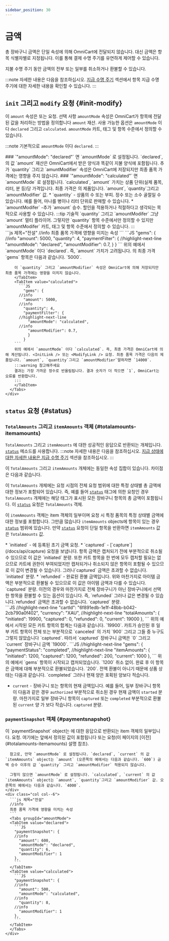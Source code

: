 ```yaml
---
sidebar_position: 30
---
```


# 금액

총 장바구니 금액은 단일 속성에 의해 OmniCart에 전달되지 않습니다. 대신 금액은 항목 식별자별로 지정됩니다. 이를 통해 결제 수명 주기를 유연하게 제어할 수 있습니다.

지불 수명 주기 동안 금액의 전부 또는 일부를 취소하거나 환불할 수 있습니다.

:::note
자세한 내용은 다음을 참조하십시오. [지급 수명 주기](/docs/concepts/lifecycle) 섹션에서 항목 지급 수명 주기에 대한 자세한 내용을 확인할 수 있습니다.
:::

## `init` 그리고 `modify` 요청 {#init-modify}

이 `amount` 속성은 <InitLink /> 또는 <ModifyLink /> 요청. 선택 사항 `amountMode` 속성은 OmniCart가 항목에 전달된 값을 처리하는 방법을 정의합니다 `amount` 재산. 사용 가능한 옵션은 `amountMode` 이다 `declared` 그리고 `calculated`. `amountMode` 카트, 태그 및 항목 수준에서 정의할 수 있습니다.

:::note
기본적으로 `amountMode` 이다 `declared`.
:::

<div class="container">
  <div class="row">
    <div class="col col--6">
    ### `"amountMode": "declared"`
    면 `amountMode` 로 설정됩니다. `declared`, 의 값 `amount` 재산은 OmniCart에서 받은 양식과 똑같이 지불 양식에 포함됩니다. 추가 `quantity` 그리고 `amuntModifier`  속성은 OmniCart에 저장되지만 최종 품목 가격에는 영향을 주지 않습니다.
    ### `"amountMode": "calculated"`
    면 `amountMode` 로 설정됩니다. `calculated`, `amount` 가치는 상품 단위(실제 품목, 리터, 분 등)당 가격입니다. 최종 가격은 의 제품입니다. `amount`, `quantity`그리고 `amountModifier` 값.
    * `quantity` - 상품의 수 또는 부피. 정수 또는 소수 골절일 수 있습니다. 예를 들어, 마나를 병이나 리터 단위로 판매할 수 있습니다.
    * `amountModifer` -추가 `amount` 승수. 할인을 적용하거나 적절하다고 생각되는 목적으로 사용할 수 있습니다.
    :::tip
    기술적 `quantity` 그리고 `amountModifer` 그냥 `amount` 멀티 플라이어. 그렇지만 `quantity` 항목 수준에서만 정의할 수 있지만 `amountModifer` 카트, 태그 및 항목 수준에서 정의할 수 있습니다.
    :::
    </div>
    <div class="col col--6">
      ```js 제목="전설"
        //info
        최종 품목 가격에 영향을 미치는 속성
      ```
      <Tabs groupId="amountMode">
        <TabItem value="declared">
          ```JS
            "gems": {
          //info
            "amount": 5000,
            "quantity": 4,
            "paymentFilter": {
          //highlight-next-line
              "amountMode": "declared",
              "amountModifier": 0.7,
              }
            }
          ```
        위의 예에서 `amountMode` 이다 `declared`. 즉, `amount` 가치가 고려됩니다. 의 최종 가격 `gems` 항목은 다음과 같습니다. `5000`.
        
        이 `quantity` 그리고 `amountModifier` 속성은 OmniCart에 의해 저장되지만 최종 품목 가격에는 영향을 미치지 않습니다.
        </TabItem>
        <TabItem value="calculated">
          ```JS
            "gems": {
          //info
            "amount": 5000,
          //info
            "quantity": 4,
            "paymentFilter": {
          //highlight-next-line
              "amountMode": "calculated",
          //info
              "amountModifier": 0.7,
              }
            }
        ```
        위의 예에서 `amountMode` 이다 `calculated`. 즉, 최종 가격은 OmniCart에 의해 계산됩니다. <InitLink /> 또는 <ModifyLink /> 요청. 최종 품목 가격은 다음의 제품입니다. `amount`, `quantity`그리고 `amountModifier`말하자면 `14000`.
        :::warning 참고해주세요
        결과는 가장 가까운 정수로 반올림됩니다. 결과 숫자가 더 작으면 `1`, OmniCart는 오류를 반환합니다.
        :::
        </TabItem>
      </Tabs>
    </div>
  </div>
</div>

## `status` 요청 {#status}

### `TotalAmounts` 그리고 `itemAmounts` 객체 {#totalamounts-itemamounts}

`TotalAmounts` 그리고 `itemAmounts` 에 대한 성공적인 응답으로 반환되는 개체입니다. [`status`](/docs/api/status) 메소드를 사용합니다.
:::note
자세한 내용은 다음을 참조하십시오. [지급 상태에 대한 자세한 내용은 지급 수명 주기](/docs/concepts/lifecycle) 섹션을 참조하십시오.
:::

이 `TotalAmounts` 그리고 `itemAmounts` 개체에는 동일한 속성 집합이 있습니다. 차이점은 다음과 같습니다.

이 `TotalAmounts` 개체에는 요청 시점의 전체 요청 범위에 대한 특정 상태별 총 금액에 대한 정보가 포함되어 있습니다. 즉, 예를 들어 [`status`](/docs/api/status) 태그에 의한 요청인 경우 `TotalAmounts` 개체에는 해당 태그가 표시된 모든 장바구니 항목의 총 금액이 포함됩니다. 이 [`status`](/docs/api/status) 요청은 `TotalAmounts` 객체.

이 `itemAmounts` 객체는 item 객체의 일부이며 요청 시 특정 품목의 특정 상태별 금액에 대한 정보를 포함합니다. 그만큼 많습니다 `itemAmounts` objects에 항목이 있는 경우 [`status`](/docs/api/status) 범위에 있습니다. 만약 [`status`](/docs/api/status) 요청이 단일 항목을 반환하면 `itemAmounts` 값은 `TotalAmounts` 값.

<div class="container">
  <div class="row">
    <div class="col col--6">
      * `initiated` - 에 등록된 초기 금액 <InitLink /> 요청.
      * `captured` - [`capture`](/docs/api/capture) 요청을 보냅니다. 항목 금액은 캡처되기 전에 부분적으로 취소될 수 있으므로 이 값은 `initiated` 분량. 또한 카트 항목을 한 번에 모두 캡처할 필요는 없으므로 카트에 권한이 부여되었지만 캡처되거나 취소되지 않은 항목이 포함될 수 있으므로 이 값이 변경될 수 있습니다. 그러나`captured` 금액은 초과할 수 없습니다. `initiated` 분량.
      * `refunded` - 완료된 환불 금액입니다. 위와 마찬가지로 아이템 금액은 부분적으로 환불될 수 있으므로 이 값은 아이템 금액과 다를 수 있습니다. `captured` 분량. 이전의 경우와 마찬가지로 전체 장바구니가 아닌 장바구니에서 선택한 항목을 환불할 수 있는 옵션이 있습니다. 즉, `refunded` 그러나 값은 변경될 수 있습니다.`refunded` 금액은 초과할 수 없습니다. `captured` 분량.
    </div>
    <div class="col col--6">
      <Tabs>
        <TabItem value="totalAmounts">
          ```JS
          //highlight-next-line
          "cartId": "6f891edb-1e1f-48bb-b042-2cb790a0f402",
          "currency": "XAU",
          //highlight-next-line
          "totalAmounts": {
            "initiated": 19900,
            "captured": 0,
            "refunded": 0,
            "current": 19000
          },
          ```
          위의 예에서 시작된 모든 카트 항목의 합계는 다음과 같습니다. `19900`. 카트가 승인된 후 일부 카트 항목이 전체 또는 부분적으로 `canceled` 의 가치 `900` 그리고 그들 중 누구도 그렇지 않았습니다 `captured`. 따라서 `captured` 장바구니 금액은 `0` 그리고 `current` 장바구니 금액 `19000`.
        </TabItem>
        <TabItem value="itemAmounts">
          ```JS
          //highlight-next-line
          "gems": {
            "paymentStatus": "completed",
          //highlight-next-line
            "itemAmounts": {
              "initiated": 1200,
              "captured": 1200,
              "refunded": 200,
              "current": 1000
            },
          ```
          위의 예에서 `gems` 항목이 시작되고 캡처되었습니다. `1200` 취소 없이. 완료 후 이 항목은 금액에 대해 부분적으로 환불되었습니다. `200`. 전액 환불이 아니기 때문에 상품 상태는 다음과 같습니다. `completed` 그러나 현재 양은 포획된 양보다 적습니다.
        </TabItem>
      </Tabs>
    </div>
  </div>
</div>

* `current` - 장바구니 또는 항목의 현재 금액입니다. 예를 들어, 일부 장바구니 항목이 다음과 같은 경우 `authorized` 부분적으로 취소된 경우 현재 금액이 `started` 분량. 마찬가지로 일부 장바구니 항목이 `captured` 또는 `completed` 부분적으로 환불된 `current` 양 가 보다 작습니다. `captured` 분량.

### `paymentSnapshot` 객체 {#paymentsnapshot}

<div class="container">
  <div class="row">
    <div class="col col--6">
      이 `paymentSnapshot` object는 에 대한 응답으로 반환되는 item 객체의 일부입니다. <StatusLink /> 요청. 여기에는 앞에서 정의된 값이 포함됩니다 <InitLink /> 또는 <ModifyLink /> 요청(이 페이지의 [이전](#totalamounts-itemamounts) 설명 참조).
      
      참고로, 만약 `amountMode` 로 설정됩니다. `declared`, `current` 의 값 `itemAmounts` object는 `amount` (오른쪽의 예에서는 다음과 같습니다. `600`) 금액 승수 이후의 값 `quantity` 그리고 `amountModifier` 적용되지 않습니다.
      
      그렇지 않으면 `amountMode` 로 설정됩니다. `calculated`, `current` 의 값 `itemAmounts` object는 `amount`, `quantity`그리고 `amountModifier` 값. 오른쪽의 예에서는 다음과 같습니다. `4000`.
    </div>
    <div class="col col--6">
      ```js 제목="전설"
      //info
      최종 품목 가격에 영향을 미치는 속성
      ```
      <Tabs groupId="amountMode">
      <TabItem value="declared">
        ```JS
        "paymentSnapshot": {
        //info
          "amount": 600,
          "amountMode": "declared",
          "quantity": 6,
          "amountModifier": 1
        },
        ```
      </TabItem>
      <TabItem value="calculated">
        ```JS
        "paymentSnapshot": {
        //info
          "amount": 500,
          "amountMode": "calculated",
        //info
          "quantity": 8,
        //info
          "amountModifier": 1
        },
        ```
      </TabItem>
      </Tabs>
    </div>
  </div>
</div>





